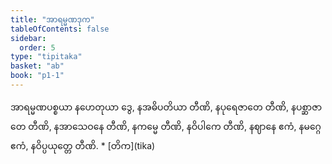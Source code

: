 ```yaml
---
title: "အာရမ္မဏဒုက"
tableOfContents: false
sidebar:
  order: 5
type: "tipitaka"
basket: "ab"
book: "p1-1"
---
```



<DynamicBreadcrumb />

<Division number="65" book="p1-1" e="ch" v="36" p="25">

<Paragraph number="287" book="p1-1">
အာရမ္မဏပစ္စယာ နဟေတုယာ ဒွေ, နအဓိပတိယာ တီဏိ, နပုရေဇာတေ တီဏိ, နပစ္ဆာဇာတေ တီဏိ, နအာသေဝနေ တီဏိ, နကမ္မေ တီဏိ, နဝိပါကေ တီဏိ, နဈာနေ ဧကံ, နမဂ္ဂေ ဧကံ, နဝိပ္ပယုတ္တေ တီဏိ.

</Paragraph>
</Division>

<TableOfContents book="p1-1">
* [တိက](tika)
</TableOfContents>